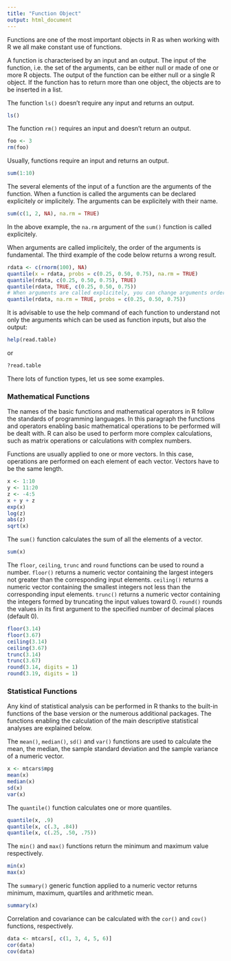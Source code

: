 ```yaml
---
title: "Function Object"
output: html_document
---
```


Functions are one of the most important objects in R as when working with R we all make constant use of functions.

A function is characterised by an input and an output. The input of the function, i.e. the set of the arguments, can be either null or made of one or more R objects. The output of the function can be either null or a single R object. If the function has to return more than one object, the objects are to be inserted in a list.

The function `ls()` doesn't require any input and returns an output.

```r
ls()
```

The function `rm()` requires an input and doesn't return an output.

```r
foo <- 3
rm(foo)
```

Usually, functions require an input and returns an output.

```r
sum(1:10)
```

The several elements of the input of a function are the arguments of the function. When a function is called the arguments can be declared explicitely or implicitely. The arguments can be explicitely with their name.

```r
sum(c(1, 2, NA), na.rm = TRUE)
```
In the above example, the `na.rm` argument of the `sum()` function is called explicitely.

When arguments are called implicitely, the order of the arguments is fundamental. The third example of the code below returns a wrong result.

```r
rdata <- c(rnorm(100), NA)
quantile(x = rdata, probs = c(0.25, 0.50, 0.75), na.rm = TRUE)
quantile(rdata, c(0.25, 0.50, 0.75), TRUE)
quantile(rdata, TRUE, c(0.25, 0.50, 0.75))
# When arguments are called explicitely, you can change arguments order 
quantile(rdata, na.rm = TRUE, probs = c(0.25, 0.50, 0.75))
```


It is advisable to use the help command of each function to understand not only the arguments which can be used as function inputs, but also the output:
  
```r
help(read.table)
```

or

```r
?read.table
```

There lots of function types, let us see some examples.

### Mathematical Functions

The names of the basic functions and mathematical operators in R follow the standards of programming languages. In this paragraph the functions and operators enabling basic mathematical operations to be performed will be dealt with. R can also be used to perform more complex calculations, such as matrix operations or calculations with complex numbers.

Functions are usually applied to one or more vectors. In this case, operations are performed on each element of each vector. Vectors have to be the same length.

```r
x <- 1:10
y <- 11:20
z <- -4:5
x + y + z
exp(x)
log(z)
abs(z)
sqrt(x)
```

The `sum()` function calculates the sum of all the elements of a vector.

```r
sum(x)
```

The `floor`, `ceiling`, `trunc` and `round` functions can be used to round a number. `floor()` returns a numeric vector containing the largest integers not greater than the corresponding input elements. `ceiling()` returns a numeric vector containing the smallest integers not less than the corresponding input elements. `trunc()` returns a numeric vector containing the integers formed by truncating the input values toward 0. `round()` rounds the values in its first argument to the specified number of decimal places (default 0).

```r
floor(3.14)
floor(3.67)
ceiling(3.14)
ceiling(3.67)
trunc(3.14)
trunc(3.67)
round(3.14, digits = 1)
round(3.19, digits = 1)
```

<!--
## Probabilistic Functions

Probabilistic functions in R fall into four categories:

 1. `r*` functions for generating random numbers,
 2. `d*` functions for calculating the value of the density function in a point,
 3. `p*` functions for calculating the cumulative distribution function,
 4. `q*` functions for calculating quantiles.

The asterisk indicates the distribution which is used: `norm` for normal distribution, `t` for Student's t-distribution, `binom` for binomial distribution, `gamma` distribution, `beta` distribution, `weibull` distribution, etc. R integrates numerous statistical distributions. The list of all the probability distributions included in the base R can be obtained by typing `help(Distributions)`. Other probability distributions become available when loading additional packages.

The following functions:
```r
rnorm(n = 10)
rnorm(n = 20, mean = 3, sd = 5)
rbinom(n = 50, size = 20, prob = 0.8)
rweibull(n = 30, shape = 5, scale = 3)
```
generate, respectively:

 - 10 pseudorandom values from a normal distribution with parameters (0, 1);
 - 20 pseudorandom values from a normal distribution with parameters (3, 5);
 - 50 pseudorandom values from a binomial distribution with $n = 20$ and $\pi = 0.8$;
 - 50 pseudorandom values from a Weibull distribution with parameters (5, 3).

The following functions:
```r
dbinom(x = 20, size = 20, prob = 0.8)
dnorm(x = -5:5, mean = 0, sd = 1)
```
calculate, respectively:

 - the probability that `x` is equal to 20, if `x` is distributed as a binomial distribution with $n = 20$ and $\pi = 0.8$;
 - thee values of the density function of a standard normal for integer values comprised between -5 and 5. As expected, the highest value is obtained with 0. 

The following functions:
```r
pnorm(q = 0, mean = 0, sd = 1)
pbinom(q = 20, size = 20, prob = 0.8)
```
calculate, respectively:

 - the value of the cumulative distribution function of a standard normal distribution at zero; as expected the result is 0.5.
 - the value of a cumulative distribution function of a binomial distribution with parameters $n = 20$ and $\pi = 0.8$ at 20; as expected, the result is 1.

The following functions:
```r
qnorm(p = 0.5, mean = 0, sd = 1)
qbinom(p = 0.5, size = 20, prob = 0.8)
```
calculate, respectively:

 - the quantile with which a 0.5 probability on the left is obtained in a standard normal distribution;
 - The quantile with which a 0.5 probability on the left is obtained in a binomial distribution with parameters $n = 20$ and $\pi = 0.8$.

-->

### Statistical Functions

Any kind of statistical analysis can be performed in R thanks to the built-in functions of the base version or the numerous additional packages. The functions enabling the calculation of the main descriptive statistical analyses are explained below.
 
The `mean()`, `median()`, `sd()` and `var()` functions are used to calculate the mean, the median, the sample standard deviation and the sample variance of a numeric vector. 

```r
x <- mtcars$mpg
mean(x)
median(x)
sd(x)  
var(x)
```

The `quantile()` function calculates one or more quantiles.

```r
quantile(x, .9) 
quantile(x, c(.3, .84))
quantile(x, c(.25, .50, .75))
```

The `min()` and `max()` functions return the minimum and maximum  value respectively.

```r
min(x)
max(x)
```

The `summary()` generic function applied to a numeric vector returns minimum, maximum, quartiles and arithmetic mean.

```r
summary(x)
```

Correlation and covariance can be calculated with the `cor()` and `cov()` functions, respectively.

```r
data <- mtcars[, c(1, 3, 4, 5, 6)]
cor(data)
cov(data)
```



